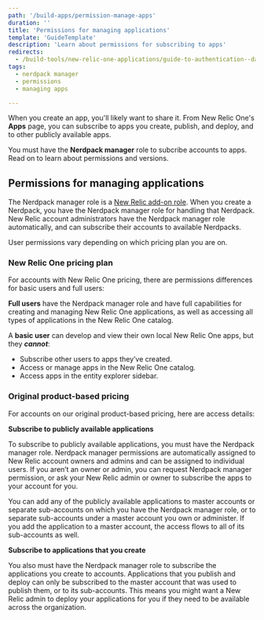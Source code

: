 ```yaml
---
path: '/build-apps/permission-manage-apps'
duration: ''
title: 'Permissions for managing applications'
template: 'GuideTemplate'
description: 'Learn about permissions for subscribing to apps'
redirects:
  - /build-tools/new-relic-one-applications/guide-to-authentication--data-access--and-permissions
tags: 
  - nerdpack manager
  - permissions
  - managing apps

---
```


<Intro>

When you create an app, you'll likely want to share it. From New Relic One's **Apps** page, you can subscribe to apps you create, publish, and deploy, and to other publicly available apps.

You must have the **Nerdpack manager** role to subcribe accounts to apps. Read on to learn about permissions and versions.

</Intro>

## Permissions for managing applications

The Nerdpack manager role is a [New Relic add-on role](https://docs.newrelic.com/docs/accounts/accounts/roles-permissions/add-roles-permissions). When you create a Nerdpack, you have the Nerdpack manager role for handling that Nerdpack. New Relic account administrators have the Nerdpack manager role automatically, and can subscribe their accounts to available Nerdpacks.

User permissions vary depending on which pricing plan you are on.

### New Relic One pricing plan

For accounts with New Relic One pricing, there are permissions differences for basic users and full users:

**Full users** have the Nerdpack manager role and have full capabilities for creating and managing New Relic One applications, as well as accessing all types of applications in the New Relic One catalog.

A **basic user** can develop and view their own local New Relic One apps, but they ***cannot***:

- Subscribe other users to apps they’ve created.
- Access or manage apps in the New Relic One catalog.
- Access apps in the entity explorer sidebar.

### Original product-based pricing

For accounts on our original product-based pricing, here are access details:

**Subscribe to publicly available applications**

To subscribe to publicly available applications, you must have the Nerdpack manager role. Nerdpack manager permissions are automatically assigned to New Relic account owners and admins and can be assigned to individual users. If you aren’t an owner or admin, you can request Nerdpack manager permission, or ask your New Relic admin or owner to subscribe the apps to your account for you.

You can add any of the publicly available applications to master accounts or separate sub-accounts on which you have the Nerdpack manager role, or to separate sub-accounts under a master account you own or administer. If you add the application to a master account, the access flows to all of its sub-accounts as well.

**Subscribe to applications that you create**

You also must have the Nerdpack manager role to subscribe the applications you create to accounts. Applications that you publish and deploy can only be subscribed to the master account that was used to publish them, or to its sub-accounts. This means you might want a New Relic admin to deploy your applications for you if they need to be available across the organization.
